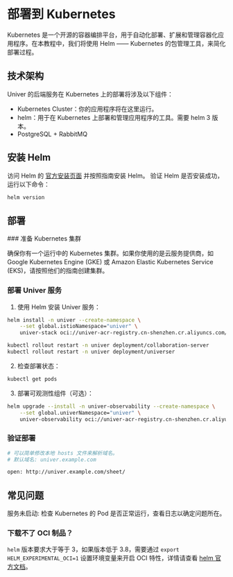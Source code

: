 
# 部署到 Kubernetes

Kubernetes 是一个开源的容器编排平台，用于自动化部署、扩展和管理容器化应用程序。在本教程中，我们将使用 Helm —— Kubernetes 的包管理工具，来简化部署过程。

## 技术架构

Univer 的后端服务在 Kubernetes 上的部署将涉及以下组件：

- Kubernetes Cluster：你的应用程序将在这里运行。
- helm：用于在 Kubernetes 上部署和管理应用程序的工具。需要 helm 3 版本。
- PostgreSQL + RabbitMQ

## 安装 Helm

访问 Helm 的 [官方安装页面](https://helm.sh/docs/intro/install/)  并按照指南安装 Helm。
验证 Helm 是否安装成功，运行以下命令：

```bash
helm version
```

## 部署

<Steps>
  ### 准备 Kubernetes 集群

  确保你有一个运行中的 Kubernetes 集群。如果你使用的是云服务提供商，如 Google Kubernetes Engine (GKE) 或 Amazon Elastic Kubernetes Service (EKS)，请按照他们的指南创建集群。

  ### 部署 Univer 服务

  1. 使用 Helm 安装 Univer 服务：

  ```bash
  helm install -n univer --create-namespace \
      --set global.istioNamespace="univer" \
      univer-stack oci://univer-acr-registry.cn-shenzhen.cr.aliyuncs.com/helm-charts/univer-stack

  kubectl rollout restart -n univer deployment/collaboration-server
  kubectl rollout restart -n univer deployment/universer
  ```

  2. 检查部署状态：

  ```bash
  kubectl get pods
  ```

  3. 部署可观测性组件（可选）：
  ```bash
  helm upgrade --install -n univer-observability --create-namespace \
      --set global.univerNamespace="univer" \
      univer-observability oci://univer-acr-registry.cn-shenzhen.cr.aliyuncs.com/helm-charts/univer-observability
  ```

  ### 验证部署

  ```bash
  # 可以简单修改本地 hosts 文件来解析域名。
  # 默认域名: univer.example.com

  open: http://univer.example.com/sheet/
  ```
</Steps>

## 常见问题

服务未启动: 检查 Kubernetes 的 Pod 是否正常运行，查看日志以确定问题所在。

### 下载不了 OCI 制品？

`helm` 版本要求大于等于 3，如果版本低于 3.8，需要通过 `export HELM_EXPERIMENTAL_OCI=1` 设置环境变量来开启 OCI 特性，详情请查看 [helm 官方文档](https://helm.sh/zh/docs/topics/registries/)。